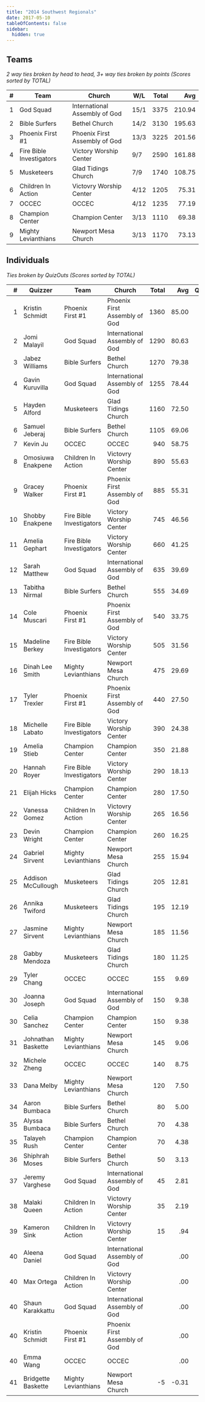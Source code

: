 ```yaml
---
title: "2014 Southwest Regionals"
date: 2017-05-10
tableOfContents: false
sidebar:
  hidden: true
---
```


## Teams

*2 way ties broken by head to head, 3+ way ties broken by points (Scores sorted by TOTAL)*

|    # | Team                     | Church                        | W/L  | Total |    Avg |
| ---: | ------------------------ | ----------------------------- | ---- | ----: | -----: |
|    1 | God Squad                | International Assembly of God | 15/1 |  3375 | 210.94 |
|    2 | Bible Surfers            | Bethel Church                 | 14/2 |  3130 | 195.63 |
|    3 | Phoenix First #1         | Phoenix First Assembly of God | 13/3 |  3225 | 201.56 |
|    4 | Fire Bible Investigators | Victory Worship Center        | 9/7  |  2590 | 161.88 |
|    5 | Musketeers               | Glad Tidings Church           | 7/9  |  1740 | 108.75 |
|    6 | Children In Action       | Victovry Worship Center       | 4/12 |  1205 |  75.31 |
|    7 | OCCEC                    | OCCEC                         | 4/12 |  1235 |  77.19 |
|    8 | Champion Center          | Champion Center               | 3/13 |  1110 |  69.38 |
|    9 | Mighty Levianthians      | Newport Mesa Church           | 3/13 |  1170 |  73.13 |

## Individuals

*Ties broken by QuizOuts (Scores sorted by TOTAL)*

|    # | Quizzer            | Team                     | Church                        | Total |   Avg |   QO |
| ---: | ------------------ | ------------------------ | ----------------------------- | ----: | ----: | ---: |
|    1 | Kristin Schmidt    | Phoenix First #1         | Phoenix First Assembly of God |  1360 | 85.00 |    5 |
|    2 | Jomi Malayil       | God Squad                | International Assembly of God |  1290 | 80.63 |    4 |
|    3 | Jabez Williams     | Bible Surfers            | Bethel Church                 |  1270 | 79.38 |    7 |
|    4 | Gavin Kuruvilla    | God Squad                | International Assembly of God |  1255 | 78.44 |    2 |
|    5 | Hayden Alford      | Musketeers               | Glad Tidings Church           |  1160 | 72.50 |    4 |
|    6 | Samuel Jeberaj     | Bible Surfers            | Bethel Church                 |  1105 | 69.06 |    3 |
|    7 | Kevin Ju           | OCCEC                    | OCCEC                         |   940 | 58.75 |    3 |
|    8 | Omosiuwa Enakpene  | Children In Action       | Victovry Worship Center       |   890 | 55.63 |    2 |
|    9 | Gracey Walker      | Phoenix First #1         | Phoenix First Assembly of God |   885 | 55.31 |      |
|   10 | Shobby Enakpene    | Fire Bible Investigators | Victory Worship Center        |   745 | 46.56 |    5 |
|   11 | Amelia Gephart     | Fire Bible Investigators | Victory Worship Center        |   660 | 41.25 |      |
|   12 | Sarah Matthew      | God Squad                | International Assembly of God |   635 | 39.69 |    4 |
|   13 | Tabitha Nirmal     | Bible Surfers            | Bethel Church                 |   555 | 34.69 |    3 |
|   14 | Cole Muscari       | Phoenix First #1         | Phoenix First Assembly of God |   540 | 33.75 |    1 |
|   15 | Madeline Berkey    | Fire Bible Investigators | Victory Worship Center        |   505 | 31.56 |    1 |
|   16 | Dinah Lee Smith    | Mighty Levianthians      | Newport Mesa Church           |   475 | 29.69 |    3 |
|   17 | Tyler Trexler      | Phoenix First #1         | Phoenix First Assembly of God |   440 | 27.50 |    1 |
|   18 | Michelle Labato    | Fire Bible Investigators | Victory Worship Center        |   390 | 24.38 |      |
|   19 | Amelia Stieb       | Champion Center          | Champion Center               |   350 | 21.88 |      |
|   20 | Hannah Royer       | Fire Bible Investigators | Victory Worship Center        |   290 | 18.13 |      |
|   21 | Elijah Hicks       | Champion Center          | Champion Center               |   280 | 17.50 |      |
|   22 | Vanessa Gomez      | Children In Action       | Victovry Worship Center       |   265 | 16.56 |      |
|   23 | Devin Wright       | Champion Center          | Champion Center               |   260 | 16.25 |      |
|   24 | Gabriel Sirvent    | Mighty Levianthians      | Newport Mesa Church           |   255 | 15.94 |    2 |
|   25 | Addison McCullough | Musketeers               | Glad Tidings Church           |   205 | 12.81 |      |
|   26 | Annika Twiford     | Musketeers               | Glad Tidings Church           |   195 | 12.19 |      |
|   27 | Jasmine Sirvent    | Mighty Levianthians      | Newport Mesa Church           |   185 | 11.56 |      |
|   28 | Gabby Mendoza      | Musketeers               | Glad Tidings Church           |   180 | 11.25 |      |
|   29 | Tyler Chang        | OCCEC                    | OCCEC                         |   155 |  9.69 |      |
|   30 | Joanna Joseph      | God Squad                | International Assembly of God |   150 |  9.38 |      |
|   30 | Celia Sanchez      | Champion Center          | Champion Center               |   150 |  9.38 |      |
|   31 | Johnathan Baskette | Mighty Levianthians      | Newport Mesa Church           |   145 |  9.06 |      |
|   32 | Michele Zheng      | OCCEC                    | OCCEC                         |   140 |  8.75 |      |
|   33 | Dana Melby         | Mighty Levianthians      | Newport Mesa Church           |   120 |  7.50 |      |
|   34 | Aaron Bumbaca      | Bible Surfers            | Bethel Church                 |    80 |  5.00 |      |
|   35 | Alyssa Bumbaca     | Bible Surfers            | Bethel Church                 |    70 |  4.38 |      |
|   35 | Talayeh Rush       | Champion Center          | Champion Center               |    70 |  4.38 |      |
|   36 | Shiphrah Moses     | Bible Surfers            | Bethel Church                 |    50 |  3.13 |      |
|   37 | Jeremy Varghese    | God Squad                | International Assembly of God |    45 |  2.81 |      |
|   38 | Malaki Queen       | Children In Action       | Victovry Worship Center       |    35 |  2.19 |      |
|   39 | Kameron Sink       | Children In Action       | Victovry Worship Center       |    15 |   .94 |      |
|   40 | Aleena Daniel      | God Squad                | International Assembly of God |       |   .00 |      |
|   40 | Max Ortega         | Children In Action       | Victovry Worship Center       |       |   .00 |      |
|   40 | Shaun Karakkattu   | God Squad                | International Assembly of God |       |   .00 |      |
|   40 | Kristin Schmidt    | Phoenix First #1         | Phoenix First Assembly of God |       |   .00 |      |
|   40 | Emma Wang          | OCCEC                    | OCCEC                         |       |   .00 |      |
|   41 | Bridgette Baskette | Mighty Levianthians      | Newport Mesa Church           |    -5 | -0.31 |      |

